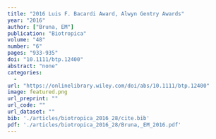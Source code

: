 ```yaml
---
title: "2016 Luis F. Bacardi Award, Alwyn Gentry Awards"
year: "2016"
author: ["Bruna, EM"]
publication: "Biotropica"
volume: "48"
number: "6"
pages: "933-935"
doi: "10.1111/btp.12400"
abstract: "none"
categories: 
  - 
url: "https://onlinelibrary.wiley.com/doi/abs/10.1111/btp.12400"
image: featured.png
url_preprint: ""
url_code: ""
url_dataset: ""
bib: './articles/biotropica_2016_28/cite.bib'
pdf: './articles/biotropica_2016_28/Bruna,_EM_2016.pdf'
---
```

